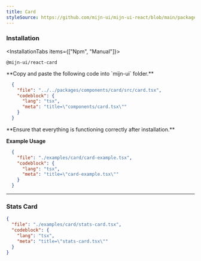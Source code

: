 ```yaml
---
title: Card
styleSource: https://github.com/mijn-ui/mijn-ui-react/blob/main/packages/theme/src/components/card.ts
---
```



<ComponentPreview>
  <CardExample />
</ComponentPreview>

### Installation

<InstallationTabs items={["Npm", "Manual"]}>
  <InstallationTabsContent value="Npm">
  ```package-install
  @mijn-ui/react-card
  ```
  </InstallationTabsContent>
  <InstallationTabsContent value="Manual">
  <Steps>
  <Step>
  **Copy and paste the following code into `mijn-ui` folder.**

  ```json doc-gen:file
    {
      "file": "../../packages/components/card/src/card.tsx",
      "codeblock": {
        "lang": "tsx",
        "meta": "title=\"components/card.tsx\""
      }
    }
  ```
  </Step>
  
  <Step>
  **Ensure that everything is functioning correctly after installation.**
  </Step>
</Steps>
</InstallationTabsContent>
</InstallationTabs>

**Example Usage**

```json doc-gen:file
  {
    "file": "./examples/card/card-example.tsx",
    "codeblock": {
      "lang": "tsx",
      "meta": "title=\"card-example.tsx\""
    }
  }
```

---

### Stats Card

<ComponentPreview>
  <StatsCardExample />
</ComponentPreview>

```json doc-gen:file
{
  "file": "./examples/card/stats-card.tsx",
  "codeblock": {
    "lang": "tsx",
    "meta": "title=\"stats-card.tsx\""
  }
}
```
